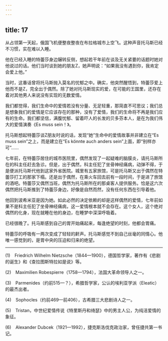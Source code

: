 ```yaml
---
---
---
```

title: 17
---




从占领第一天起，俄国飞机便整夜整夜在布拉格城市上空飞。这种声音托马斯已经不习惯，实在难以入睡。

他在已经入睡的特蕾莎身边辗转反侧，想起若干年前在谈及无关紧要的话题时她对他说过的话。他们当时谈到她的朋友Z，她声明说：“如果我没有遇到你，我肯定会爱上他。”

当时，这番话曾将托马斯抛入莫名的忧郁之中。确实，他突然醒悟到，特蕾莎爱上他而不是Z，完全出于偶然。除了她对托马斯现实的爱，在可能的王国里，还存在着对其他男人来说没有实现的无数爱情。

我们都觉得，我们生命中的爱情若没有分量、无足轻重，那简直不可思议；我们总是想象我们的爱情是它应该存在的那种，没有了爱情，我们的生命将不再是我们应有的生命。我们都坚信，满腹忧郁、留着吓人的长发的贝多芬本人，是在为我们伟大的爱情演奏《Es muss sein！》。

托马斯想起特蕾莎谈Z朋友时说的话，发现“她”生命中的爱情故事并非建立在“Es muss sein”之上，而是建立在“Es könnte auch anders sein”上面，即“别样亦可”……

七年前，在特蕾莎居住的城市医院里，偶然发现了一起疑难的脑膜炎，请托马斯所在的科主任赶去急诊。但是，出于偶然，科主任犯了坐骨神经痛病，动弹不得，于是便派托马斯代他到这家外省医院。城里有五家旅馆，可是托马斯又出于偶然在特蕾莎打工的那家下榻。还是出于偶然，在乘火车回去前有一段时间，于是进了旅馆的酒吧。特蕾莎又偶然当班，偶然为托马斯所在的那桌客人提供服务。恰是这六次偶然把托马斯推到了特蕾莎身边，好像是自然而然，没有任何东西在引导着他。

他回到波希米亚是因为她。如此必然的决定依赖的却是这样偶然的爱情，七年前如果不是科主任犯了坐骨神经痛病，这一爱情根本就不会存在。这个女人，这个绝对偶然的化身，现在就睡在他的身边，在睡梦中深深呼吸着。

已经很晚了。托马斯感到自己的胃开始痛起来，每逢绝望的时刻，他都会胃痛。

特蕾莎的呼吸有一两次变成了轻轻的鼾声。托马斯感觉不到自己丝毫的同情心。他唯一感觉到的，是胃中央的压迫和归来的绝望。



* * *



(1)　Friedrich Wilhelm Nietzsche（1844—1900），德国哲学家，著作有《悲剧的诞生》和《查拉图斯特拉如是说》等。

(2)　Maximilien Robespierre（1758—1794），法国大革命领导人之一。

(3)　Parmenides（约前515—？），希腊哲学家，公认的埃利亚学派（Eleatic）的最杰出者。

(4)　Sophocles（约前469—前406），古希腊三大悲剧诗人之一。

(5)　Tristan，中世纪爱情传说《特里斯丹和绮瑟》中的男主人公，为纯洁爱情的象征。

(6)　Alexander Dubcek（1921—1992），捷克斯洛伐克政治家，曾任捷共第一书记。